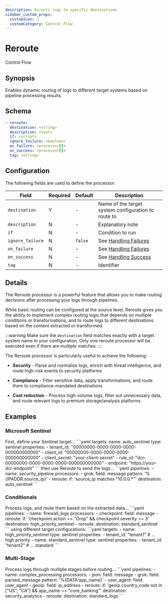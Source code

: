 ```yaml
---
description: Directs logs to specific destinations
sidebar_custom_props:
  customIcon: 🔀
  customCategory: Control Flow
---
```


# Reroute

<span className="theme-doc-version-badge badge badge--primary">Control Flow</span>

## Synopsis

Enables dynamic routing of logs to different target systems based on pipeline processing results.

## Schema

```yaml {2}
- reroute:
  destination: <string>
  description: <text>
  if: <script>
  ignore_failure: <boolean>
  on_failure: <processor[]>
  on_success: <processor[]>
  tag: <string>
```

## Configuration

The following fields are used to define the processor:

|Field|Required|Default|Description|
|---|---|---|---|
|`destination`|Y|-|Name of the target system configuration to route to|
|`description`|N|-|Explanatory note|
|`if`|N|-|Condition to run|
|`ignore_failure`|N|`false`|See [Handling Failures](../handling-failures.mdx)|
|`on_failure`|N|-|See [Handling Failures](../handling-failures.mdx)|
|`on_success`|N|-|See [Handling Success](../handling-success.mdx)|
|`tag`|N|-|Identifier|

## Details

The Reroute processor is a powerful feature that allows you to make routing decisions after processing your logs through pipelines.

While basic routing can be configured at the source level, Reroute gives you the ability to implement complex routing logic that depends on multiple conditions or transformations, and to route logs to different destinations based on the content extracted or transformed.

:::warning
Make sure the `destination` field matches exactly with a target system name in your configuration. Only one reroute processor will be executed even if there are multiple matches.
:::

The Reroute processor is particularly useful to achieve the following:

* **Security** - Parse and normalize logs, enrich with threat intelligence, and route high-risk events to security platforms

* **Compliance** - Filter sensitive data, apply transformations, and route them to compliance-mandated destinations

* **Cost reduction** - Process high-volume logs, filter out unnecessary data, and route relevant logs to premium storage/analysis platforms

## Examples

### Microsoft Sentinel

<ExampleGrid>
  <CommentCol>
    First, define your Sentinel target...
  </CommentCol>
  <CodeCol>
    ```yaml
    targets:
      name: auto_sentinel
      type: sentinel
      properties:
        - tenant_id: "00000000-0000-0000-0000-000000000000"
        - client_id: "00000000-0000-0000-0000-000000000000"
        - client_secret: "your-client-secret"
        - rule_id: "dcr-00000000-0000-0000-0000-000000000000"
        - endpoint: "https://your-dcr-endpoint"
    ```
  </CodeCol>
  
  <CommentCol>
    then use Reroute to send the logs...
  </CommentCol>
  <CodeCol>
    ```yaml
    pipelines:
      - name: security_pipeline
          processors:
            - grok:
              field: message
              pattern: '%{IPADDR:source_ip}'
            - reroute:
              if: 'source_ip matches "10.0.0.*"'
              destination: auto_sentinel
    ```
  </CodeCol>
</ExampleGrid>

### Conditionals

<ExampleGrid>
  <CommentCol>
    Process logs, and route them based on the extracted data...
  </CommentCol>
  <CodeCol>
    ```yaml
    pipelines:
      - name: firewall_logs
          processors:
            - checkpoint:
              field: message
            - reroute:
              if: 'checkpoint.action == "Drop" && checkpoint.severity >= 3'
              destination: high_priority_sentinel
            - reroute:
              destination: standard_sentinel
    ```
  </CodeCol>
  <CommentCol>
    using different target configurations:
  </CommentCol>
  <CodeCol>
    ```yaml
    targets:
      - name: high_priority_sentinel
        type: sentinel
        properties:
          - tenant_id: "tenant1"
          # ... high priority        
      - name: standard_sentinel
        type: sentinel
        properties:
          - tenant_id: "tenant2"
          # ... standard
    ```
  </CodeCol>
</ExampleGrid>

### Multi-Stage

<ExampleGrid>
  <CommentCol>
    Process logs through multiple stages before routing...
  </CommentCol>
  <CodeCol>
    ```yaml
    pipelines:
      - name: complex_processing
          processors:
            - json:
              field: message
            - grok:
              field: parsed_message
              pattern: '%{DATA:app_name}'
            - user_agent:
              field: user_agent
            - geoip:
              field: ip_address
            - reroute:
              if: 'geoip.country_code not in ["US", "CA"] && app_name == "core_banking"'
              destination: security_analytics
            - reroute:
              destination: standard_logs
    ```
  </CodeCol>
</ExampleGrid>
